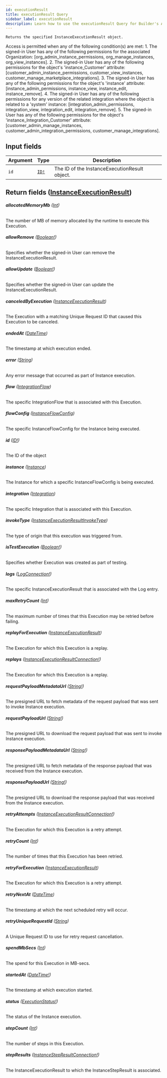 ```yaml
---
id: executionResult
title: executionResult Query
sidebar_label: executionResult
description: Learn how to use the executionResult Query for Builder's API.
---
```


    Returns the specified InstanceExecutionResult object.

Access is permitted when any of the following condition(s) are met: 1. The signed-in User has any of the following permissions for the associated Organization: [org_admin_instance_permissions, org_manage_instances, org_view_instances]. 2. The signed-in User has any of the following permissions for the object's 'instance_Customer' attribute: [customer_admin_instance_permissions, customer_view_instances, customer_manage_marketplace_integrations]. 3. The signed-in User has any of the following permissions for the object's 'instance' attribute: [instance_admin_permissions, instance_view, instance_edit, instance_remove]. 4. The signed-in User has any of the following permissions for any version of the related integration where the object is related to a 'system' instance: [integration_admin_permissions, integration_view, integration_edit, integration_remove]. 5. The signed-in User has any of the following permissions for the object's 'instance_Integration_Customer' attribute: [customer_admin_manage_instances, customer_admin_integration_permissions, customer_manage_integrations].

## Input fields

| Argument | Type                              | Description                                   |
| -------- | --------------------------------- | --------------------------------------------- |
| `id`     | [`ID!`](/docs/composer/builder/api/schema/scalar/ID.mdx) | The ID of the InstanceExecutionResult object. |

## Return fields ([InstanceExecutionResult](/docs/composer/builder/api/schema/object/InstanceExecutionResult.mdx))

###### <b>allocatedMemoryMb</b> ([Int](/docs/composer/builder/api/schema/scalar/Int.mdx))

The number of MB of memory allocated by the runtime to execute this Execution.

###### <b>allowRemove</b> ([Boolean!](/docs/composer/builder/api/schema/scalar/Boolean.mdx))

Specifies whether the signed-in User can remove the InstanceExecutionResult.

###### <b>allowUpdate</b> ([Boolean!](/docs/composer/builder/api/schema/scalar/Boolean.mdx))

Specifies whether the signed-in User can update the InstanceExecutionResult.

###### <b>canceledByExecution</b> ([InstanceExecutionResult](/docs/composer/builder/api/schema/object/InstanceExecutionResult.mdx))

The Execution with a matching Unique Request ID that caused this Execution to be canceled.

###### <b>endedAt</b> ([DateTime](/docs/composer/builder/api/schema/scalar/DateTime.mdx))

The timestamp at which execution ended.

###### <b>error</b> ([String](/docs/composer/builder/api/schema/scalar/String.mdx))

Any error message that occurred as part of Instance execution.

###### <b>flow</b> ([IntegrationFlow](/docs/composer/builder/api/schema/object/IntegrationFlow.mdx))

The specific IntegrationFlow that is associated with this Execution.

###### <b>flowConfig</b> ([InstanceFlowConfig](/docs/composer/builder/api/schema/object/InstanceFlowConfig.mdx))

The specific InstanceFlowConfig for the Instance being executed.

###### <b>id</b> ([ID!](/docs/composer/builder/api/schema/scalar/ID.mdx))

The ID of the object

###### <b>instance</b> ([Instance](/docs/composer/builder/api/schema/object/Instance.mdx))

The Instance for which a specific InstanceFlowConfig is being executed.

###### <b>integration</b> ([Integration](/docs/composer/builder/api/schema/object/Integration.mdx))

The specific Integration that is associated with this Execution.

###### <b>invokeType</b> ([InstanceExecutionResultInvokeType](/docs/composer/builder/api/schema/enum/InstanceExecutionResultInvokeType.mdx))

The type of origin that this execution was triggered from.

###### <b>isTestExecution</b> ([Boolean!](/docs/composer/builder/api/schema/scalar/Boolean.mdx))

Specifies whether Execution was created as part of testing.

###### <b>logs</b> ([LogConnection!](/docs/composer/builder/api/schema/object/LogConnection.mdx))

The specific InstanceExecutionResult that is associated with the Log entry.

###### <b>maxRetryCount</b> ([Int](/docs/composer/builder/api/schema/scalar/Int.mdx))

The maximum number of times that this Execution may be retried before failing.

###### <b>replayForExecution</b> ([InstanceExecutionResult](/docs/composer/builder/api/schema/object/InstanceExecutionResult.mdx))

The Execution for which this Execution is a replay.

###### <b>replays</b> ([InstanceExecutionResultConnection!](/docs/composer/builder/api/schema/object/InstanceExecutionResultConnection.mdx))

The Execution for which this Execution is a replay.

###### <b>requestPayloadMetadataUrl</b> ([String!](/docs/composer/builder/api/schema/scalar/String.mdx))

The presigned URL to fetch metadata of the request payload that was sent to invoke Instance execution.

###### <b>requestPayloadUrl</b> ([String!](/docs/composer/builder/api/schema/scalar/String.mdx))

The presigned URL to download the request payload that was sent to invoke Instance execution.

###### <b>responsePayloadMetadataUrl</b> ([String!](/docs/composer/builder/api/schema/scalar/String.mdx))

The presigned URL to fetch metadata of the response payload that was received from the Instance execution.

###### <b>responsePayloadUrl</b> ([String!](/docs/composer/builder/api/schema/scalar/String.mdx))

The presigned URL to download the response payload that was received from the Instance execution.

###### <b>retryAttempts</b> ([InstanceExecutionResultConnection!](/docs/composer/builder/api/schema/object/InstanceExecutionResultConnection.mdx))

The Execution for which this Execution is a retry attempt.

###### <b>retryCount</b> ([Int](/docs/composer/builder/api/schema/scalar/Int.mdx))

The number of times that this Execution has been retried.

###### <b>retryForExecution</b> ([InstanceExecutionResult](/docs/composer/builder/api/schema/object/InstanceExecutionResult.mdx))

The Execution for which this Execution is a retry attempt.

###### <b>retryNextAt</b> ([DateTime](/docs/composer/builder/api/schema/scalar/DateTime.mdx))

The timestamp at which the next scheduled retry will occur.

###### <b>retryUniqueRequestId</b> ([String](/docs/composer/builder/api/schema/scalar/String.mdx))

A Unique Request ID to use for retry request cancellation.

###### <b>spendMbSecs</b> ([Int](/docs/composer/builder/api/schema/scalar/Int.mdx))

The spend for this Execution in MB-secs.

###### <b>startedAt</b> ([DateTime!](/docs/composer/builder/api/schema/scalar/DateTime.mdx))

The timestamp at which execution started.

###### <b>status</b> ([ExecutionStatus!](/docs/composer/builder/api/schema/enum/ExecutionStatus.mdx))

The status of the Instance execution.

###### <b>stepCount</b> ([Int](/docs/composer/builder/api/schema/scalar/Int.mdx))

The number of steps in this Execution.

###### <b>stepResults</b> ([InstanceStepResultConnection!](/docs/composer/builder/api/schema/object/InstanceStepResultConnection.mdx))

The InstanceExecutionResult to which the InstanceStepResult is associated.
